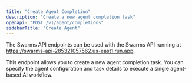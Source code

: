 ```yaml
---
title: "Create Agent Completion"
description: "Create a new agent completion task"
openapi: "POST /v1/agent/completions"
sidebarTitle: "Create Agent"
---
```


<Note>

The Swarms API endpoints can be used with the Swarms API running at https://swarms-api-285321057562.us-east1.run.app.

</Note>

This endpoint allows you to create a new agent completion task. You can specify the agent configuration and task details to execute a single agent-based AI workflow.
